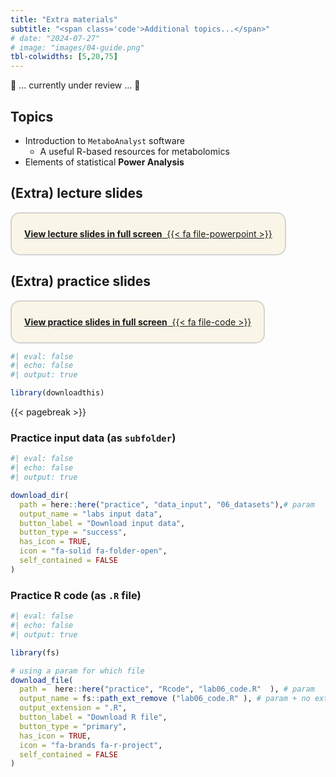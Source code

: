 ```yaml
---
title: "Extra materials"
subtitle: "<span class='code'>Additional topics...</span>"
# date: "2024-07-27"
# image: "images/04-guide.png"
tbl-colwidths: [5,20,75]
---
```



🔴  … currently under review … 🔴
 
## Topics

-   Introduction to `MetaboAnalyst` software
    -   A useful R-based resources for metabolomics

-   Elements of statistical **Power Analysis**

## (Extra) lecture slides

::: {.custom-border style="border: 2px solid lightgray; padding: 10px 20px; background-color: #f9f6e7; border-radius: 15px; display: inline-block; text-align: center; margin: auto;"}
[**View lecture slides in full screen** &nbsp;{{< fa file-powerpoint >}}](../lectures_slides/Lecture_06.pdf)
:::

## (Extra) practice slides

::: {.custom-border style="border: 2px solid lightgray; padding: 10px 20px; background-color: #f9f6e7; border-radius: 15px; display: inline-block; text-align: center; margin: auto;"}
[**View practice slides in full screen** &nbsp;{{< fa file-code >}}](../practice/practice_slides/slides_lab06.html)
:::



\pagebreak

```r
#| eval: false
#| echo: false
#| output: true

library(downloadthis)
```

{{< pagebreak >}}

### Practice input data (as `subfolder`)

```r
#| eval: false
#| echo: false
#| output: true

download_dir(
  path = here::here("practice", "data_input", "06_datasets"),# param
  output_name = "labs input data",
  button_label = "Download input data",
  button_type = "success",
  has_icon = TRUE,
  icon = "fa-solid fa-folder-open",
  self_contained = FALSE
)
```


### Practice R code (as `.R` file)
```r
#| eval: false
#| echo: false
#| output: true

library(fs) 

# using a param for which file 
download_file(
  path =  here::here("practice", "Rcode", "lab06_code.R"  ), # param
  output_name = fs::path_ext_remove ("lab06_code.R" ), # param + no extension.... 
  output_extension = ".R",  
  button_label = "Download R file",
  button_type = "primary",
  has_icon = TRUE,
  icon = "fa-brands fa-r-project",
  self_contained = FALSE
)
```
